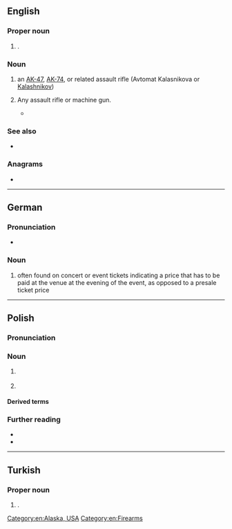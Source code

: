{{also|Appendix:Variations of "ak"}}
==English==
{{wikipedia}}

===Proper noun===
{{head|en|proper noun}}

# {{lb|en|US}} {{abbr of|en|[[Alaska]]|dot=,}} {{place|en|state|c/USA}}.

===Noun===
{{en-noun}}

# an [[AK-47]], [[AK-74]], or related assault rifle (Avtomat Kalasnikova or [[Kalashnikov]])
# {{lb|en|by extension|slang|nonstandard}} Any assault rifle or machine gun.
#* {{quote-song|en|year=2001|publisher=Shady Records|composer=Marshall Bruce Mathers III and Denaun Porter|location=New York|lyricist=Denaun Porter|artist=D12|title=That's How|album=Devil's Night|passage=Cops got '''AKs''', y'all only got pumps, that shit's just dumb.}}

===See also===
* {{l|en|AR}}

===Anagrams===
* {{anagrams|en|a=ak|KA|ka|ka-}}

[[Category:en:Alaska, USA]]
[[Category:en:Firearms]]

----

==German==

===Pronunciation===
* {{audio|de|De-AK.ogg|Audio}}

===Noun===
{{head|de|noun}}

# {{abbr of|de|[[Abendkasse]]|dot=,}} often found on concert or event tickets indicating a price that has to be paid at the venue at the evening of the event, as opposed to a presale ticket price

----

==Polish==
{{wp|Armia Krajowa|lang=pl}}
{{wp|Akcja Katolicka|lang=pl}}

===Pronunciation===
{{pl-p|a'ka|h=A.K.}}

===Noun===
{{pl-noun|n|indecl=1}}

# {{lb|pl|historical|military}} {{initialism of|pl|Armia Krajowa}}
# {{lb|pl|Roman Catholicism}} {{initialism of|pl|{{w|Catholic Action|Akcja Katolicka}}}}

====Derived terms====
{{col3|pl|title=adjective|akowski}}
{{col3|pl|title=noun|akowiec}}

===Further reading===
* {{R:pl:WSJP}}
* {{R:pl:PWN}}

{{C|pl|History of Poland|World War II}}

----

==Turkish==

===Proper noun===
{{head|tr|proper noun}}

# {{initialism of|tr|Avrupa Konseyi|nodot=1}} {{gloss|Council of Europe}}.